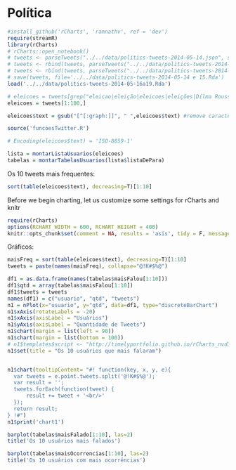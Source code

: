 Política
========================================================



```r
#install_github('rCharts', 'ramnathv', ref = 'dev')
require(streamR)
library(rCharts)
# rCharts::open_notebook()
# tweets <- parseTweets("../../data/politics-tweets-2014-05-14.json", simplify = TRUE)
# tweets <- rbind(tweets, parseTweets("../../data/politics-tweets-2014-05-15-antes de travar.json", simplify = TRUE))
# tweets <- rbind(tweets, parseTweets("../../data/politics-tweets-2014-05-15.json", simplify = TRUE))
# save(tweets, file='../../data/politics-tweets-2014-05-14 e 15.Rda')
load('../../data/politics-tweets-2014-05-16a19.Rda')

# eleicoes = tweets[grep("eleicao|eleição|eleicoes|eleições|Dilma Rousseff|Aécio Neves|Aecio Neves|Eduardo Campos|Marina Silva", tweets$text, ignore.case=TRUE),][1:500,]
eleicoes = tweets[1:100,]

eleicoes$text = gsub("[^[:graph:]]", " ",eleicoes$text) #remove caracteres inválidos

source('funcoesTwitter.R')

# Encoding(eleicoes$text) = 'ISO-8859-1'

lista = montarListaUsuarios(eleicoes)
tabelas = montarTabelasUsuarios(lista$listaDePara)
```

Os 10 tweets mais frequentes:

```r
sort(table(eleicoes$text), decreasing=T)[1:10]
```

Before we begin charting, let us customize some settings for rCharts and knitr

```r
require(rCharts)
options(RCHART_WIDTH = 600, RCHART_HEIGHT = 400)
knitr::opts_chunk$set(comment = NA, results = 'asis', tidy = F, message = F)
```

<style>.rChart {width: 600px; height: 400px;}</style>

Gráficos:

```r
maisFreq = sort(table(eleicoes$text), decreasing=T)[1:10]
tweets = paste(names(maisFreq), collapse="@!K#$%@")

df1 = as.data.frame(names(tabelas$maisFalou[1:10]))
df1$qtd = array(tabelas$maisFalou[1:10])
df1$tweets = tweets
names(df1) = c("usuario", "qtd", "tweets")
n1 = nPlot(x="usuario", y="qtd", data=df1, type="discreteBarChart")
n1$xAxis(rotateLabels = -20)
n1$xAxis(axisLabel = "Usuários") 
n1$yAxis(axisLabel = "Quantidade de Tweets")
n1$chart(margin = list(left = 90))
n1$chart(margin = list(bottom = 100))
# n1$templates$script <- "http://timelyportfolio.github.io/rCharts_nvd3_templates/chartWithTitle.html"
n1$set(title = "Os 10 usuários que mais falaram")


n1$chart(tooltipContent= "#! function(key, x, y, e){
  var tweets = e.point.tweets.split('@!K#$%@');
  var result = '';
  tweets.forEach(function(tweet) {
      result += tweet + '<br/>'
  });
  return result;
} !#")
n1$print('chart1')
```

```r
barplot(tabelas$maisFalado[1:10], las=2)
title('Os 10 usuários mais falados')
```

```r
barplot(tabelas$maisOcorrencias[1:10], las=2)
title('Os 10 usuários com mais ocorrências')
```

```r

```
